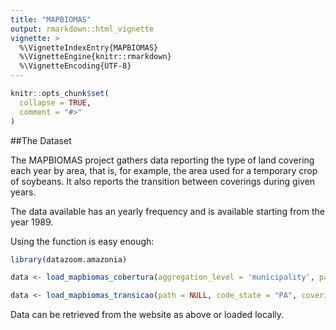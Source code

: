 ```yaml
---
title: "MAPBIOMAS"
output: rmarkdown::html_vignette
vignette: >
  %\VignetteIndexEntry{MAPBIOMAS}
  %\VignetteEngine{knitr::rmarkdown}
  %\VignetteEncoding{UTF-8}
---
```


```r
knitr::opts_chunk$set(
  collapse = TRUE,
  comment = "#>"
)
```

##The Dataset

The MAPBIOMAS project gathers data reporting the type of land covering each year by area, that is, for example, the area used for a temporary crop of soybeans. It also reports the transition between coverings during given years.

The data available has an yearly frequency and is available starting from the year 1989.

Using the function is easy enough:

```r
library(datazoom.amazonia)

data <- load_mapbiomas_cobertura(aggregation_level = 'municipality', path = NULL, code_state = "PA", code_mun = NULL, covering = 3, type = 'stacked', year_begin = 2000, year_end = 2010)

data <- load_mapbiomas_transicao(path = NULL, code_state = "PA", covering_from = 3, covering_to = 19, type = 'normal', year_diff = 5)

```

Data can be retrieved from the website as above or loaded locally.
